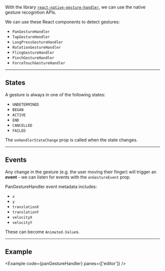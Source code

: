 
With the library [`react-native-gesture-handler`](https://github.com/software-mansion/react-native-gesture-handler), we can use the native gesture recognition APIs.

We can use these React components to detect gestures:

- `PanGestureHandler`
- `TapGestureHandler`
- `LongPressGestureHandler`
- `RotationGestureHandler`
- `FlingGestureHandler`
- `PinchGestureHandler`
- `ForceTouchGestureHandler`

---

## States

A gesture is always in one of the following states:

- `UNDETERMINED`
- `BEGAN`
- `ACTIVE`
- `END`
- `CANCELLED`
- `FAILED`

The `onHandlerStateChange` prop is called when the state changes.

---

## Events

Any change in the gesture (e.g. the user moving their finger) will trigger an **event** - we can listen for events with the `onGestureEvent` prop.

PanGestureHandler event metadata includes:

- `x`
- `y`
- `translationX`
- `translationY`
- `velocityX`
- `velocityY`

These can become `Animated.Value`s.

---

## Example

<Example code={panGestureHandler} panes={['editor']} />
